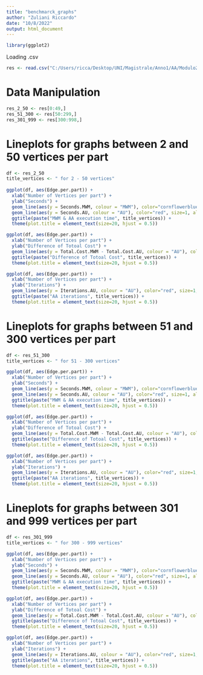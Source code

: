 ```yaml
---
title: "benchmarck_graphs"
author: "Zuliani Riccardo"
date: "10/8/2022"
output: html_document
---
```



```r
library(ggplot2)
```


Loading .csv
```r
res <- read.csv("C:/Users/ricca/Desktop/UNI/Magistrale/Anno1/AA/Modulo2/project_exam/Auction-MWM-Comparison/benchmarck_graphs/results.csv")

```


# Data Manipulation
```r
res_2_50 <- res[0:49,]
res_51_300 <- res[50:299,]
res_301_999 <- res[300:998,]
```


# Lineplots for graphs between 2 and 50 vertices per part
```r
df <- res_2_50
title_vertices <- " for 2 - 50 vertices"
  
ggplot(df, aes(Edge.per.part)) +
  xlab("Number of Vertices per part") +
  ylab("Seconds") +
  geom_line(aes(y = Seconds.MWM, colour = "MWM"), color="cornflowerblue", size=1, alpha=1, linetype=1) + 
  geom_line(aes(y = Seconds.AU, colour = "AU"), color="red", size=1, alpha=1, linetype=1) +
  ggtitle(paste("MWM & AA execution time", title_vertices)) +
  theme(plot.title = element_text(size=20, hjust = 0.5))

ggplot(df, aes(Edge.per.part)) +
  xlab("Number of Vertices per part") +
  ylab("Difference of Totoal Cost") +
  geom_line(aes(y = Total.Cost.MWM - Total.Cost.AU, colour = "AU"), color="cornflowerblue", size=1, alpha=1, linetype=1) +
  ggtitle(paste("Difference of Totoal Cost", title_vertices)) +
  theme(plot.title = element_text(size=20, hjust = 0.5))

ggplot(df, aes(Edge.per.part)) +
  xlab("Number of Vertices per part") +
  ylab("Iterations") +
  geom_line(aes(y = Iterations.AU, colour = "AU"), color="red", size=1, alpha=1, linetype=1) +
  ggtitle(paste("AA iterations", title_vertices)) +
  theme(plot.title = element_text(size=20, hjust = 0.5))
```


# Lineplots for graphs between 51 and 300 vertices per part
```r
df <- res_51_300
title_vertices <- " for 51 - 300 vertices"

ggplot(df, aes(Edge.per.part)) +
  xlab("Number of Vertices per part") +
  ylab("Seconds") +
  geom_line(aes(y = Seconds.MWM, colour = "MWM"), color="cornflowerblue", size=1, alpha=1, linetype=1) + 
  geom_line(aes(y = Seconds.AU, colour = "AU"), color="red", size=1, alpha=1, linetype=1) +
  ggtitle(paste("MWM & AA execution time", title_vertices)) +
  theme(plot.title = element_text(size=20, hjust = 0.5))

ggplot(df, aes(Edge.per.part)) +
  xlab("Number of Vertices per part") +
  ylab("Difference of Totoal Cost") +
  geom_line(aes(y = Total.Cost.MWM - Total.Cost.AU, colour = "AU"), color="cornflowerblue", size=1, alpha=1, linetype=1) +
  ggtitle(paste("Difference of Totoal Cost", title_vertices)) +
  theme(plot.title = element_text(size=20, hjust = 0.5))

ggplot(df, aes(Edge.per.part)) +
  xlab("Number of Vertices per part") +
  ylab("Iterations") +
  geom_line(aes(y = Iterations.AU, colour = "AU"), color="red", size=1, alpha=1, linetype=1) +
  ggtitle(paste("AA iterations", title_vertices)) +
  theme(plot.title = element_text(size=20, hjust = 0.5))
```

# Lineplots for graphs between 301 and 999 vertices per part
```r
df <- res_301_999
title_vertices <- " for 300 - 999 vertices"

ggplot(df, aes(Edge.per.part)) +
  xlab("Number of Vertices per part") +
  ylab("Seconds") +
  geom_line(aes(y = Seconds.MWM, colour = "MWM"), color="cornflowerblue", size=1, alpha=1, linetype=1) + 
  geom_line(aes(y = Seconds.AU, colour = "AU"), color="red", size=1, alpha=1, linetype=1) +
  ggtitle(paste("MWM & AA execution time", title_vertices)) +
  theme(plot.title = element_text(size=20, hjust = 0.5))

ggplot(df, aes(Edge.per.part)) +
  xlab("Number of Vertices per part") +
  ylab("Difference of Totoal Cost") +
  geom_line(aes(y = Total.Cost.MWM - Total.Cost.AU, colour = "AU"), color="cornflowerblue", size=1, alpha=1, linetype=1) +
  ggtitle(paste("Difference of Totoal Cost", title_vertices)) +
  theme(plot.title = element_text(size=20, hjust = 0.5))

ggplot(df, aes(Edge.per.part)) +
  xlab("Number of Vertices per part") +
  ylab("Iterations") +
  geom_line(aes(y = Iterations.AU, colour = "AU"), color="red", size=1, alpha=1, linetype=1) +
  ggtitle(paste("AA iterations", title_vertices)) +
  theme(plot.title = element_text(size=20, hjust = 0.5))
```


